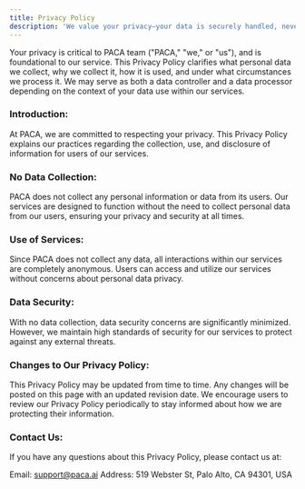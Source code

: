 ```yaml
---
title: Privacy Policy
description: 'We value your privacy—your data is securely handled, never shared, and used solely to enhance your experience.'
---
```


Your privacy is critical to PACA team ("PACA," "we," or "us"), and is foundational to our service. This Privacy Policy clarifies what personal data we collect, why we collect it, how it is used, and under what circumstances we process it. We may serve as both a data controller and a data processor depending on the context of your data use within our services.

### Introduction:

At PACA, we are committed to respecting your privacy. This Privacy Policy explains our practices regarding the collection, use, and disclosure of information for users of our services.

### No Data Collection:

PACA does not collect any personal information or data from its users. Our services are designed to function without the need to collect personal data from our users, ensuring your privacy and security at all times.

### Use of Services:

Since PACA does not collect any data, all interactions within our services are completely anonymous. Users can access and utilize our services without concerns about personal data privacy.

### Data Security:

With no data collection, data security concerns are significantly minimized. However, we maintain high standards of security for our services to protect against any external threats.

### Changes to Our Privacy Policy:

This Privacy Policy may be updated from time to time. Any changes will be posted on this page with an updated revision date. We encourage users to review our Privacy Policy periodically to stay informed about how we are protecting their information.

### Contact Us:
If you have any questions about this Privacy Policy, please contact us at:

Email: support@paca.ai
Address: 519 Webster St, Palo Alto, CA 94301, USA
